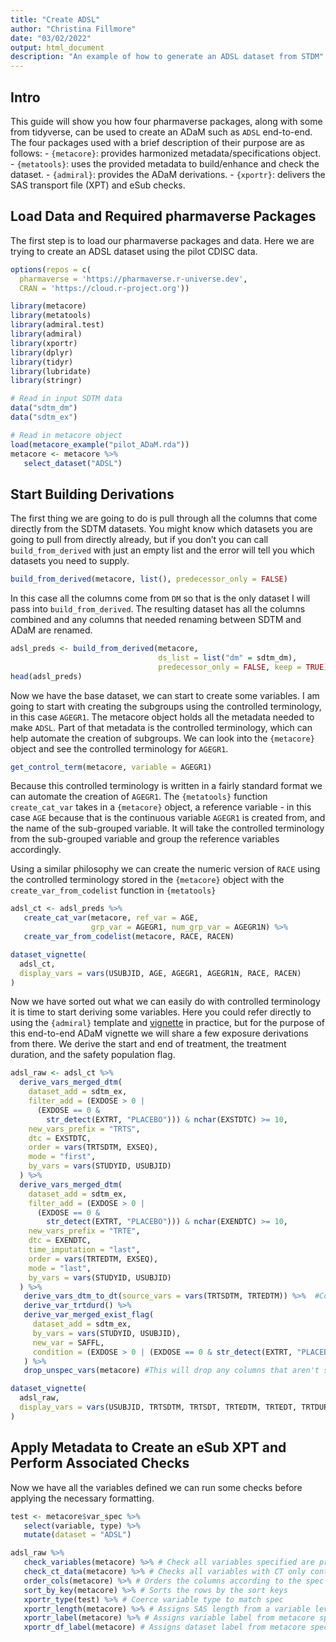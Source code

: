 ```yaml
---
title: "Create ADSL"
author: "Christina Fillmore"
date: "03/02/2022"
output: html_document
description: "An example of how to generate an ADSL dataset from STDM"
---
```


## Intro

This guide will show you how four pharmaverse packages, along with some from tidyverse, can be used to create an ADaM such as `ADSL` end-to-end.
The four packages used with a brief description of their purpose are as follows:
- `{metacore}`: provides harmonized metadata/specifications object.
- `{metatools}`: uses the provided metadata to build/enhance and check the dataset.
- `{admiral}`: provides the ADaM derivations.
- `{xportr}`: delivers the SAS transport file (XPT) and eSub checks.

## Load Data and Required pharmaverse Packages

The first step is to load our pharmaverse packages and data. Here we are trying to create an ADSL dataset using the pilot CDISC data.

```r
options(repos = c(
  pharmaverse = 'https://pharmaverse.r-universe.dev',
  CRAN = 'https://cloud.r-project.org'))

library(metacore)
library(metatools)
library(admiral.test)
library(admiral)
library(xportr)
library(dplyr)
library(tidyr)
library(lubridate)
library(stringr)

# Read in input SDTM data 
data("sdtm_dm")
data("sdtm_ex")

# Read in metacore object 
load(metacore_example("pilot_ADaM.rda"))
metacore <- metacore %>% 
   select_dataset("ADSL")
```

## Start Building Derivations

The first thing we are going to do is pull through all the columns that come directly from the SDTM datasets. You might know which datasets you are going to pull from directly already, but if you don't you can call `build_from_derived` with just an empty list and the error will tell you which datasets you need to supply. 

```r
build_from_derived(metacore, list(), predecessor_only = FALSE)
```

In this case all the columns come from `DM` so that is the only dataset I will pass into `build_from_derived`. The resulting dataset has all the columns combined and any columns that needed renaming between SDTM and ADaM are renamed.

```r
adsl_preds <- build_from_derived(metacore, 
                                 ds_list = list("dm" = sdtm_dm), 
                                 predecessor_only = FALSE, keep = TRUE)
head(adsl_preds)
```

Now we have the base dataset, we can start to create some variables. I am going to start with creating the subgroups using the controlled terminology, in this case `AGEGR1`. The metacore object holds all the metadata needed to make `ADSL`. Part of that metadata is the controlled terminology, which can help automate the creation of subgroups. We can look into the `{metacore}` object and see the controlled terminology for `AGEGR1`.

```r
get_control_term(metacore, variable = AGEGR1)
```

Because this controlled terminology is written in a fairly standard format we can automate the creation of `AGEGR1`. The `{metatools}` function `create_cat_var` takes in a `{metacore}` object, a reference variable - in this case `AGE` because that is the continuous variable `AGEGR1` is created from, and the name of the sub-grouped variable. It will take the controlled terminology from the sub-grouped variable and group the reference variables accordingly. 

Using a similar philosophy we can create the numeric version of `RACE` using the controlled terminology stored in the `{metacore}` object with the `create_var_from_codelist` function in `{metatools}`

```r
adsl_ct <- adsl_preds %>% 
   create_cat_var(metacore, ref_var = AGE, 
                  grp_var = AGEGR1, num_grp_var = AGEGR1N) %>% 
   create_var_from_codelist(metacore, RACE, RACEN)
```

```r
dataset_vignette(
  adsl_ct,
  display_vars = vars(USUBJID, AGE, AGEGR1, AGEGR1N, RACE, RACEN)
)
```

Now we have sorted out what we can easily do with controlled terminology it is time to start deriving some variables.
Here you could refer directly to using the `{admiral}` template and [vignette](https://pharmaverse.github.io/admiral/articles/adsl.html) in practice, but for the purpose of this end-to-end ADaM vignette we will share a few exposure derivations from there.
We derive the start and end of treatment, the treatment duration, and the safety population flag.

```r
adsl_raw <- adsl_ct %>%
  derive_vars_merged_dtm(
    dataset_add = sdtm_ex,
    filter_add = (EXDOSE > 0 |
      (EXDOSE == 0 &
        str_detect(EXTRT, "PLACEBO"))) & nchar(EXSTDTC) >= 10,
    new_vars_prefix = "TRTS",
    dtc = EXSTDTC,
    order = vars(TRTSDTM, EXSEQ),
    mode = "first",
    by_vars = vars(STUDYID, USUBJID)
  ) %>%
  derive_vars_merged_dtm(
    dataset_add = sdtm_ex,
    filter_add = (EXDOSE > 0 |
      (EXDOSE == 0 &
        str_detect(EXTRT, "PLACEBO"))) & nchar(EXENDTC) >= 10,
    new_vars_prefix = "TRTE",
    dtc = EXENDTC,
    time_imputation = "last",
    order = vars(TRTEDTM, EXSEQ),
    mode = "last",
    by_vars = vars(STUDYID, USUBJID)
  ) %>%
   derive_vars_dtm_to_dt(source_vars = vars(TRTSDTM, TRTEDTM)) %>%  #Convert Datetime variables to date 
   derive_var_trtdurd() %>% 
   derive_var_merged_exist_flag(
     dataset_add = sdtm_ex,
     by_vars = vars(STUDYID, USUBJID),
     new_var = SAFFL,
     condition = (EXDOSE > 0 | (EXDOSE == 0 & str_detect(EXTRT, "PLACEBO")))
   ) %>% 
   drop_unspec_vars(metacore) #This will drop any columns that aren't specificed in the metacore object
```

```r
dataset_vignette(
  adsl_raw,
  display_vars = vars(USUBJID, TRTSDTM, TRTSDT, TRTEDTM, TRTEDT, TRTDURD, SAFFL)
)
```

## Apply Metadata to Create an eSub XPT and Perform Associated Checks

Now we have all the variables defined we can run some checks before applying the necessary formatting. 
```r
test <- metacore$var_spec %>% 
   select(variable, type) %>% 
   mutate(dataset = "ADSL")

adsl_raw %>% 
   check_variables(metacore) %>% # Check all variables specified are present and no more
   check_ct_data(metacore) %>% # Checks all variables with CT only contain values within the CT
   order_cols(metacore) %>% # Orders the columns according to the spec
   sort_by_key(metacore) %>% # Sorts the rows by the sort keys 
   xportr_type(test) %>% # Coerce variable type to match spec
   xportr_length(metacore) %>% # Assigns SAS length from a variable level metadata 
   xportr_label(metacore) %>% # Assigns variable label from metacore specifications 
   xportr_df_label(metacore) # Assigns dataset label from metacore specifications
```
